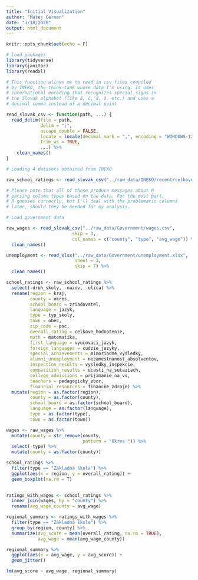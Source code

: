 ```yaml
---
title: "Initial Visualization"
author: "Matej Cerman"
date: "3/18/2020"
output: html_document
---
```


```r
knitr::opts_chunk$set(echo = F)

# load packages
library(tidyverse)
library(janitor)
library(readxl)
```

```r

# This function allows me to read in csv files compiled
# by INEKO, the think-tank whose data I'm using. It uses
# international encoding that recognizes special signs in
# the Slovak alphabet (like á, č, ä, ô, etc.) and uses a
# decimal comma instead of a decimal point

read_slovak_csv <- function(path, ...) {
  read_delim(file = path, 
             delim = ";", 
             escape_double = FALSE, 
             locale = locale(decimal_mark = ",", encoding = "WINDOWS-1252"), 
             trim_ws = TRUE,
             ...) %>%
    clean_names()
}

# Loading 4 datasets obtained from INEKO 

raw_school_ratings <- read_slovak_csv("../raw_data/INEKO/recent/celkove_hodnotenie_2018-19.csv")

# Please note that all of these produce messages about R
# parsing column types based on the data. For the most part,
# R guesses correctly, but I'll deal with the problematic columns
# later, should they be needed for my analysis.

# Load government data

raw_wages <- read_slovak_csv("../raw_data/Government/wages.csv",
                         skip = 3,
                         col_names = c("county", "type", "avg_wage")) %>%
  clean_names()

unemployment <- read_xlsx("../raw_data/Government/unemployment.xlsx",
                          sheet = 3,
                          skip = 7) %>%
  clean_names()

```

```r

school_ratings <- raw_school_ratings %>%
  select(-druh_skoly, -nazov, -ulica) %>%
  rename(region = kraj,
         county = okres,
         school_board = zriadovatel,
         language = jazyk,
         type = typ_skoly,
         town = obec,
         zip_code = psc,
         overall_rating = celkove_hodnotenie,
         math = matematika,
         first_language = vyucovaci_jazyk,
         foreign_languages = cudzie_jazyky,
         special_achievements = mimoriadne_vysledky,
         alumni_unemployment = nezamestnanost_absolventov,
         inspection_results = vysledky_inspekcie,
         competition_results = ucasti_na_sutaziach,
         college_admissions = prijimanie_na_vs,
         teachers = pedagogicky_zbor,
         financial_resources = financne_zdroje) %>%
  mutate(region = as.factor(region),
         county = as.factor(county),
         school_board = as.factor(school_board),
         language = as.factor(language),
         type = as.factor(type),
         town = as.factor(town))

wages <- raw_wages %>%
  mutate(county = str_remove(county,
                             pattern = "Okres ")) %>%
  select(-type) %>%
  mutate(county = as.factor(county))


```

```r

school_ratings %>%
  filter(type == "Základná škola") %>%
  ggplot(aes(x = region, y = overall_rating)) +
  geom_boxplot(na.rm = T)
  
```

```r

ratings_with_wages <- school_ratings %>%
  inner_join(wages, by = "county") %>%
  rename(avg_wage_county = avg_wage)

regional_summary <- ratings_with_wages %>%
  filter(type == "Základná škola") %>%
  group_by(region, county) %>%
  summarize(avg_score = mean(overall_rating, na.rm = TRUE),
            avg_wage = mean(avg_wage_county))

regional_summary %>%
  ggplot(aes(x = avg_wage, y = avg_score)) +
  geom_jitter()

lm(avg_score ~ avg_wage, regional_summary)
```



